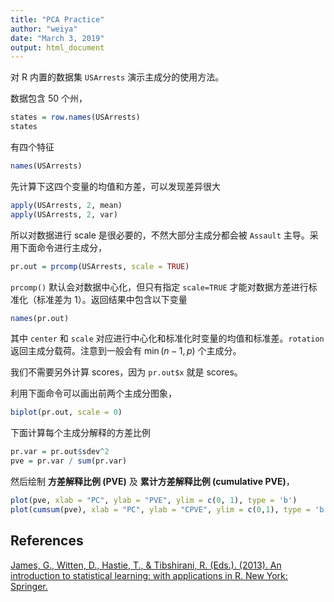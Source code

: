 ```yaml
---
title: "PCA Practice"
author: "weiya"
date: "March 3, 2019"
output: html_document
---
```


对 R 内置的数据集 `USArrests` 演示主成分的使用方法。

数据包含 50 个州，

```r
states = row.names(USArrests)
states
```

有四个特征

```r
names(USArrests)
```

先计算下这四个变量的均值和方差，可以发现差异很大

```r
apply(USArrests, 2, mean)
apply(USArrests, 2, var)
```

所以对数据进行 scale 是很必要的，不然大部分主成分都会被 `Assault` 主导。采用下面命令进行主成分，

```r
pr.out = prcomp(USArrests, scale = TRUE)
```

`prcomp()` 默认会对数据中心化，但只有指定 `scale=TRUE` 才能对数据方差进行标准化（标准差为 1）。返回结果中包含以下变量

```r
names(pr.out)
```

其中 `center` 和 `scale` 对应进行中心化和标准化时变量的均值和标准差。`rotation` 返回主成分载荷。注意到一般会有 $\min(n-1,p)$ 个主成分。

我们不需要另外计算 scores，因为 `pr.out$x` 就是 scores。

利用下面命令可以画出前两个主成分图象，

```r
biplot(pr.out, scale = 0)
```

下面计算每个主成分解释的方差比例

```r
pr.var = pr.out$sdev^2
pve = pr.var / sum(pr.var)
```

然后绘制 **方差解释比例 (PVE)** 及 **累计方差解释比例 (cumulative PVE)**，

```r
plot(pve, xlab = "PC", ylab = "PVE", ylim = c(0, 1), type = 'b')
plot(cumsum(pve), xlab = "PC", ylab = "CPVE", ylim = c(0,1), type = 'b')
```

## References

[James, G., Witten, D., Hastie, T., & Tibshirani, R. (Eds.). (2013). An introduction to statistical learning: with applications in R. New York: Springer.](https://www-bcf.usc.edu/~gareth/ISL/ISLR%20First%20Printing.pdf)
